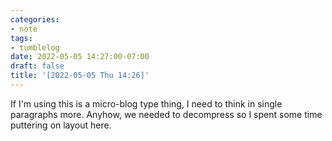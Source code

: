 ```yaml
---
categories:
- note
tags:
- tumblelog
date: 2022-05-05 14:27:00-07:00
draft: false
title: '[2022-05-05 Thu 14:26]'
---
```


If I'm using this is a micro-blog type thing, I need to think in single paragraphs more. Anyhow, we needed to decompress so I spent some time puttering on layout here.